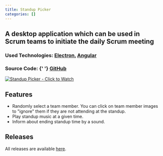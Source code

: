 ```yaml
---
title: Standup Picker
categories: []
---
```


## A desktop application which can be used in Scrum teams to initiate the daily Scrum meeting

### Used Technologies: [Electron](https://electronjs.org/), [Angular](https://angular.io/)

<h3>
  Source Code: {' '}
  <a
    href={config.projects[1].urls.github}
    target="_blank"
    rel="noopener noreferrer"
  >
    GitHub
  </a>
</h3>

[![Standup Picker - Click to Watch](./youtube_video_thumbnail.png)](https://youtu.be/7MHk09N5APM "Standup Picker")

## Features

- Randomly select a team member. You can click on team member images to "ignore" them if they are not attending at the standup.
- Play standup music at a given time.
- Inform about ending standup time by a sound.

## Releases

All releases are available [here](https://github.com/Mokkapps/scrum-daily-standup-picker/releases).
